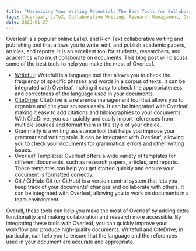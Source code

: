 ```yaml
---
title: "Maximizing Your Writing Potential: The Best Tools for Collaboration and Research on Overleaf"
tags: [Overleaf, LaTeX, Collaborative Writing, Research Management, Grammar Check, Templates, ShareLaTeX, Git, GitHub, Writefull, CiteDrive, Reference Management, Language Tool, Writing Assistance, Document Formatting, Academic Writing, Research Papers, Scientific Writing]
date: 2023-01-27
---
```


Overleaf is a popular online LaTeX and Rich Text collaborative writing and publishing tool that allows you to write, edit, and publish academic papers, articles, and reports. It is an excellent tool for students, researchers, and academics who must collaborate on documents. This blog post will discuss some of the best tools to help you make the most of Overleaf.



<CiteDrive />

* [Writefull](https://www.writefull.com/): Writefull is a language tool that allows you to check the frequency of specific phrases and words in a corpus of texts. It can be integrated with Overleaf, making it easy to check the appropriateness and correctness of the language used in your documents.
* [CiteDrive](https://www.citedrive.com/): CiteDrive is a reference management tool that allows you to organize and cite your sources easily. It can be integrated with Overleaf, making it easy to add citations and bibliographies to your documents. With CiteDrive, you can quickly and easily import references from multiple sources and format them in the style of your choice.
* Grammarly is a writing assistance tool that helps you improve your grammar and writing style. It can be integrated with Overleaf, allowing you to check your documents for grammatical errors and other writing issues.
* Overleaf Templates: Overleaf offers a wide variety of templates for different documents, such as research papers, articles, and reports. These templates can help you get started quickly and ensure your document is formatted correctly.
* Git / GitHub: Git (or GitHub) is a version control system that lets you keep track of your documents' changes and collaborate with others. It can be integrated with Overleaf, allowing you to work on documents in a team environment.

  

Overall, these tools can help you make the most of Overleaf by adding extra functionality and making collaboration and research more accessible. By integrating these tools with Overleaf, you can quickly improve your workflow and produce high-quality documents. Writefull and CiteDrive, in particular, can help you to ensure that the language and the references used in your document are accurate and appropriate.
